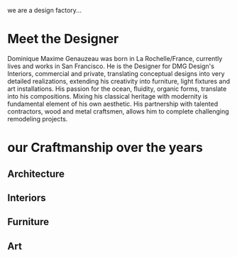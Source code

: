 we are a design factory...

# Meet the Designer

<Bio img="./pix/dmg.jpg">

Dominique Maxime Genauzeau was born in La Rochelle/France, currently lives and works in San Francisco. He
is the Designer for DMG Design's Interiors, commercial and private, translating conceptual designs into
very detailed realizations, extending his creativity into furniture, light fixtures and art installations.
His passion for the ocean, fluidity, organic forms, translate into his compositions. Mixing his classical
heritage with modernity is fundamental element of his own aesthetic. His partnership with talented
contractors, wood and metal craftsmen, allows him to complete challenging remodeling projects.

</Bio>

# our Craftmanship over the years

## Architecture

<Slideshow pick='home&architecture'/>

## Interiors

<Slideshow pick='home&interiors' viewMore='/interiors'/>

## Furniture

<Slideshow pick='home&furniture' viewMore='/furniture'/>

## Art

<Slideshow pick='home&art' viewMore='/art'/>

